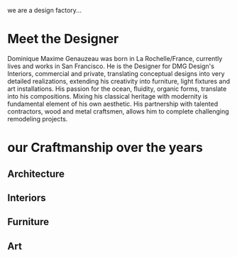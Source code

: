 we are a design factory...

# Meet the Designer

<Bio img="./pix/dmg.jpg">

Dominique Maxime Genauzeau was born in La Rochelle/France, currently lives and works in San Francisco. He
is the Designer for DMG Design's Interiors, commercial and private, translating conceptual designs into
very detailed realizations, extending his creativity into furniture, light fixtures and art installations.
His passion for the ocean, fluidity, organic forms, translate into his compositions. Mixing his classical
heritage with modernity is fundamental element of his own aesthetic. His partnership with talented
contractors, wood and metal craftsmen, allows him to complete challenging remodeling projects.

</Bio>

# our Craftmanship over the years

## Architecture

<Slideshow pick='home&architecture'/>

## Interiors

<Slideshow pick='home&interiors' viewMore='/interiors'/>

## Furniture

<Slideshow pick='home&furniture' viewMore='/furniture'/>

## Art

<Slideshow pick='home&art' viewMore='/art'/>

